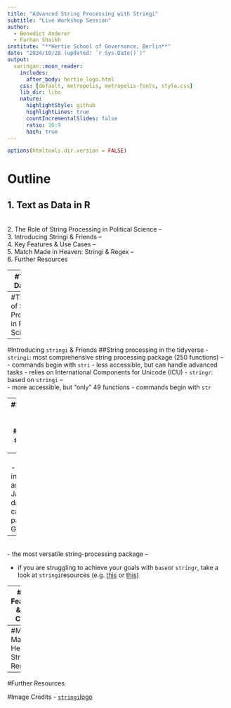 ```yaml
---
title: "Advanced String Processing with Stringi"
subtitle: "Live Workshop Session"
author:
  - Benedict Anderer
  - Farhan Shaikh 
institute: "**Hertie School of Governance, Berlin**"
date: "2024/10/28 (updated: `r Sys.Date()`)"
output:
  xaringan::moon_reader:
    includes:
      after_body: hertie_logo.html
    css: [default, metropolis, metropolis-fonts, style.css]
    lib_dir: libs
    nature:
      highlightStyle: github
      highlightLines: true
      countIncrementalSlides: false
      ratio: 16:9
      hash: true
---
```



```r
options(htmltools.dir.version = FALSE)
```

# Outline
1. Text as Data in R
--
<br>
2. The Role of String Processing in Political Science
--
<br>
3. Introducing Stringi & Friends
--
<br>
4. Key Features & Use Cases
--
<br>
5. Match Made in Heaven: Stringi & Regex
--
<br>
6. Further Resources 

---
#Text as Data in R

---
#The Role of String Processing in Political Sciences

---


#Introducing `stringi` & Friends
##String processing in the tidyverse
- `stringi`: most comprehensive string processing package (250 functions)
--
<br>
  - commands begin with `stri`
  - less accessible, but can handle advanced tasks
  - relies on International Components for Unicode (ICU) 
- `stringr`: based on `stringi`
--
<br>
  - more accessible, but "only" 49 functions
  - commands begin with `str`

---
#Introducing Stringi & Friends
##Why you should use `stringi`
<div class="logo-right">
  <img src="images/stringi.png" alt="Stringi Logo" />
</div>

- `stringi` supports [Unicode](https://home.unicode.org) ➡️ can process text & date data in different locales which is important for working data with from different countries. E.g.:
--
<br>
  - "ä" is interpreted as "ae"
  - Japanese date notation can be parsed in German R 
--
<br>
- the most versatile string-processing package
--
<br>

  - if you are struggling to achieve your goals with `base`or `stringr`, take a look at `stringi`resources (e.g. [this](https://www.rdocumentation.org/packages/stringi/versions/1.8.4) or [this](https://stringi.gagolewski.com/index.html)) 

---
#Key Features & Use Cases 



---
#Match Made in Heaven: Stringi & Regex


---
#Further Resources

#Image Credits
- [`stringi`logo](https://www.google.com/url?sa=i&url=https%3A%2F%2Fstringi.gagolewski.com%2F&psig=AOvVaw3_xTop87NlWBu_Ek9kc9A6&ust=1729697796955000&source=images&cd=vfe&opi=89978449&ved=0CBEQjRxqFwoTCNDOmMmoookDFQAAAAAdAAAAABAE) 



